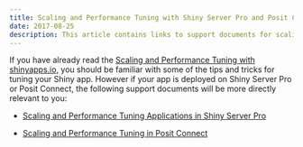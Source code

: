 ```yaml
---
title: Scaling and Performance Tuning with Shiny Server Pro and Posit Connect 
date: 2017-08-25
description: This article contains links to support documents for scaling and tuning applications in Shiny Server Pro and Posit Connect.
---
```


If you have already read the [Scaling and Performance Tuning with shinyapps.io](../../improve/scaling-and-tuning), you should be familiar with some of the tips and tricks for tuning your Shiny app. However if your app is deployed on Shiny Server Pro or Posit Connect, the following support documents will be more directly relevant to you:

- [Scaling and Performance Tuning Applications in Shiny Server Pro](https://support.rstudio.com/hc/en-us/articles/220546267-Scaling-and-Performance-Tuning-Applications-in-Shiny-Server-Pro)

- [Scaling and Performance Tuning in Posit Connect](https://support.rstudio.com/hc/en-us/articles/231874748-Scaling-and-Performance-Tuning-in-RStudio-Connect)
